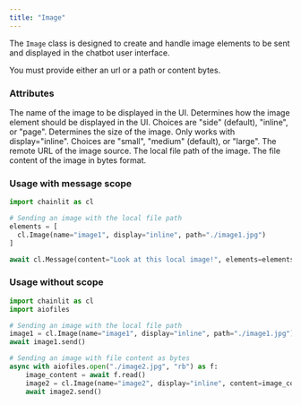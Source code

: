 ```yaml
---
title: "Image"
---
```


The `Image` class is designed to create and handle image elements to be sent and displayed in the chatbot user interface.

You must provide either an url or a path or content bytes.

### Attributes

<ParamField path="name" type="str">
  The name of the image to be displayed in the UI.
</ParamField>

<ParamField path="display" type="ElementDisplay" optional>
  Determines how the image element should be displayed in the UI. Choices are
  "side" (default), "inline", or "page".
</ParamField>

<ParamField path="size" type="ElementSize" optional>
  Determines the size of the image. Only works with display="inline". Choices
  are "small", "medium" (default), or "large".
</ParamField>

<ParamField path="url" type="str" optional>
  The remote URL of the image source.
</ParamField>

<ParamField path="path" type="str" optional>
  The local file path of the image.
</ParamField>

<ParamField path="content" type="bytes" optional>
  The file content of the image in bytes format.
</ParamField>

### Usage with message scope

```python Code Example
import chainlit as cl

# Sending an image with the local file path
elements = [
  cl.Image(name="image1", display="inline", path="./image1.jpg")
]

await cl.Message(content="Look at this local image!", elements=elements).send()
```

### Usage without scope

```python Code Example
import chainlit as cl
import aiofiles

# Sending an image with the local file path
image1 = cl.Image(name="image1", display="inline", path="./image1.jpg")
await image1.send()

# Sending an image with file content as bytes
async with aiofiles.open("./image2.jpg", "rb") as f:
    image_content = await f.read()
    image2 = cl.Image(name="image2", display="inline", content=image_content)
    await image2.send()
```
